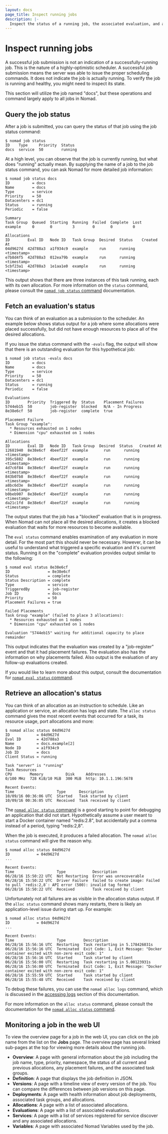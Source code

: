 ```yaml
---
layout: docs
page_title: Inspect running jobs
description: |-
  Inspect the status of a running job, the associated evaluation, and allocations to troubleshoot for errors with the Nomad CLI.
---
```


# Inspect running jobs

A successful job submission is not an indication of a successfully-running job.
This is the nature of a highly-optimistic scheduler. A successful job submission
means the server was able to issue the proper scheduling commands. It does not
indicate the job is actually running. To verify the job is running and healthy,
you might need to inspect its state.

This section will utilize the job named "docs", but
these operations and command largely apply to all jobs in Nomad.

## Query the job status

After a job is submitted, you can query the status of that job using the job
status command:

```shell-session
$ nomad job status
ID    Type     Priority  Status
docs  service  50        running
```

At a high level, you can observe that the job is currently running, but what
does "running" actually mean. By supplying the name of a job to the job status
command, you can ask Nomad for more detailed job information:

```shell-session
$ nomad job status docs
ID          = docs
Name        = docs
Type        = service
Priority    = 50
Datacenters = dc1
Status      = running
Periodic    = false

Summary
Task Group  Queued  Starting  Running  Failed  Complete  Lost
example     0       0         3        0       0         0

Allocations
ID        Eval ID   Node ID   Task Group  Desired  Status    Created At
04d9627d  42d788a3  a1f934c9  example     run      running   <timestamp>
e7b8d4f5  42d788a3  012ea79b  example     run      running   <timestamp>
5cbf23a1  42d788a3  1e1aa1e0  example     run      running   <timestamp>
```

This output shows that there are three instances of this task running, each with
its own allocation. For more information on the `status` command, please consult
the [`nomad job status` command] documentation.

## Fetch an evaluation's status

You can think of an evaluation as a submission to the scheduler. An example
below shows status output for a job where some allocations were placed
successfully, but did not have enough resources to place all of the desired
allocations.

If you issue the status command with the `-evals` flag, the output will show
that there is an outstanding evaluation for this hypothetical job:

```shell-session
$ nomad job status -evals docs
ID          = docs
Name        = docs
Type        = service
Priority    = 50
Datacenters = dc1
Status      = running
Periodic    = false

Evaluations
ID        Priority  Triggered By  Status    Placement Failures
5744eb15  50        job-register  blocked   N/A - In Progress
8e38e6cf  50        job-register  complete  true

Placement Failure
Task Group "example":
  * Resources exhausted on 1 nodes
  * Dimension "cpu" exhausted on 1 nodes

Allocations
ID        Eval ID   Node ID   Task Group  Desired  Status   Created At
12681940  8e38e6cf  4beef22f  example       run      running  <timestamp>
395c5882  8e38e6cf  4beef22f  example       run      running  <timestamp>
4d7c6f84  8e38e6cf  4beef22f  example       run      running  <timestamp>
843b07b8  8e38e6cf  4beef22f  example       run      running  <timestamp>
a8bc6d3e  8e38e6cf  4beef22f  example       run      running  <timestamp>
b0beb907  8e38e6cf  4beef22f  example       run      running  <timestamp>
da21c1fd  8e38e6cf  4beef22f  example       run      running  <timestamp>
```

The output states that the job has a "blocked" evaluation that is in progress.
When Nomad can not place all the desired allocations, it creates a blocked
evaluation that waits for more resources to become available.

The `eval status` command enables examination of any evaluation in more detail.
For the most part this should never be necessary. However, it can be useful to
understand what triggered a specific evaluation and it's current status. Running
it on the "complete" evaluation provides output similar to the following:

```shell-session
$ nomad eval status 8e38e6cf
ID                 = 8e38e6cf
Status             = complete
Status Description = complete
Type               = service
TriggeredBy        = job-register
Job ID             = docs
Priority           = 50
Placement Failures = true

Failed Placements
Task Group "example" (failed to place 3 allocations):
  * Resources exhausted on 1 nodes
  * Dimension "cpu" exhausted on 1 nodes

Evaluation "5744eb15" waiting for additional capacity to place remainder
```

This output indicates that the evaluation was created by a "job-register" event
and that it had placement failures. The evaluation also has the information on
why placements failed. Also output is the evaluation of any follow-up
evaluations created.

If you would like to learn more about this output, consult the documentation for
[`nomad eval status` command].

## Retrieve an allocation's status

You can think of an allocation as an instruction to schedule. Like an
application or service, an allocation has logs and state. The `alloc status`
command gives the most recent events that occurred for a task, its resource
usage, port allocations and more:

```shell-session
$ nomad alloc status 04d9627d
ID            = 04d9627d
Eval ID       = 42d788a3
Name          = docs.example[2]
Node ID       = a1f934c9
Job ID        = docs
Client Status = running

Task "server" is "running"
Task Resources
CPU        Memory          Disk     Addresses
0/100 MHz  728 KiB/10 MiB  300 MiB  http: 10.1.1.196:5678

Recent Events:
Time                   Type      Description
10/09/16 00:36:06 UTC  Started   Task started by client
10/09/16 00:36:05 UTC  Received  Task received by client
```

The [`nomad alloc status` command] is a good starting to point for debugging an
application that did not start. Hypothetically assume a user meant to start a
Docker container named "redis:2.8", but accidentally put a comma instead of a
period, typing "redis:2,8".

When the job is executed, it produces a failed allocation. The
`nomad alloc status` command will give the reason why.

```shell-session
$ nomad alloc status 04d9627d
ID            = 04d9627d
...

Recent Events:
Time                   Type            Description
06/28/16 15:50:22 UTC  Not Restarting  Error was unrecoverable
06/28/16 15:50:22 UTC  Driver Failure  failed to create image: Failed to pull `redis:2,8`: API error (500): invalid tag format
06/28/16 15:50:22 UTC  Received        Task received by client
```

Unfortunately not all failures are as visible in the allocation status output.
If the `alloc status` command shows many restarts, there is likely an
application-level issue during start up. For example:

```shell-session
$ nomad alloc status 04d9627d
ID            = 04d9627d
...

Recent Events:
Time                   Type        Description
06/28/16 15:56:16 UTC  Restarting  Task restarting in 5.178426031s
06/28/16 15:56:16 UTC  Terminated  Exit Code: 1, Exit Message: "Docker container exited with non-zero exit code: 1"
06/28/16 15:56:16 UTC  Started     Task started by client
06/28/16 15:56:00 UTC  Restarting  Task restarting in 5.00123931s
06/28/16 15:56:00 UTC  Terminated  Exit Code: 1, Exit Message: "Docker container exited with non-zero exit code: 1"
06/28/16 15:55:59 UTC  Started     Task started by client
06/28/16 15:55:48 UTC  Received    Task received by client
```

To debug these failures, you can use the `nomad alloc logs` command, which is
discussed in the [accessing logs] section of this documentation.

For more information on the `alloc status` command, please consult the
documentation for the [`nomad alloc status` command].

## Monitoring a job in the web UI

To view the overview page for a job in the web UI, you can click on the job
name from the list on the **Jobs** page. The overview page has several linked
sub-pages at the top for viewing more details about the running job.

- **Overview**: A page with general information about the job including the job
name, type, priority, namespace, the status of all current and previous
allocations, any placement failures, and the associated task groups.
- **Definition**: A page that displays the job definition in JSON.
- **Versions**: A page with a timeline view of every version of the job. You
can compare the differences between job versions on this page.
- **Deployments**: A page with health information about job deployments,
associated task groups, and allocations.
- **Allocations**: A page with a list of associated allocations.
- **Evaluations**: A page with a list of associated evaluations.
- **Services**: A page with a list of services registered for service discover
and any associated allocations.
- **Variables**: A page with associated Nomad Variables used by the job.

[accessing logs]: /nomad/docs/job-run/logs
[`nomad alloc status` command]: /nomad/commands/alloc/status
[`nomad eval status` command]: /nomad/commands/eval/status
[`nomad job status` command]: /nomad/commands/job/status


